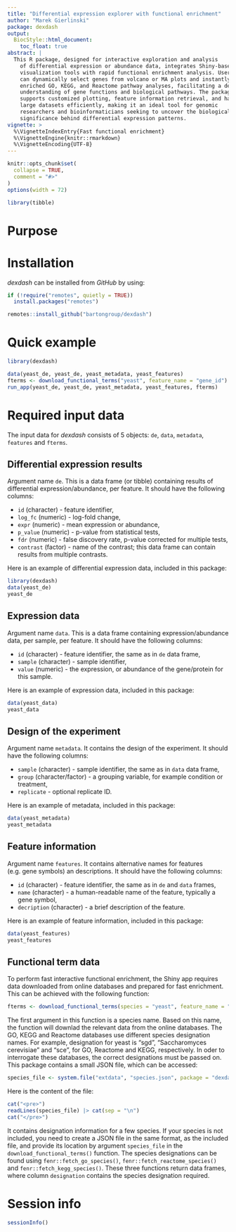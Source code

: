 ```yaml
---
title: "Differential expression explorer with functional enrichment"
author: "Marek Gierlinski"
package: dexdash
output:
  BiocStyle::html_document:
    toc_float: true
abstract: |
  This R package, designed for interactive exploration and analysis
    of differential expression or abundance data, integrates Shiny-based
    visualization tools with rapid functional enrichment analysis. Users
    can dynamically select genes from volcano or MA plots and instantly access
    enriched GO, KEGG, and Reactome pathway analyses, facilitating a deeper
    understanding of gene functions and biological pathways. The package
    supports customized plotting, feature information retrieval, and handles
    large datasets efficiently, making it an ideal tool for genomic
    researchers and bioinformaticians seeking to uncover the biological
    significance behind differential expression patterns.
vignette: >
  %\VignetteIndexEntry{Fast functional enrichment}
  %\VignetteEngine{knitr::rmarkdown}
  %\VignetteEncoding{UTF-8}
---
```


```r
knitr::opts_chunk$set(
  collapse = TRUE,
  comment = "#>"
)
options(width = 72)

library(tibble)
```

# Purpose

# Installation

*dexdash* can be installed from *GitHub* by using:

```r
if (!require("remotes", quietly = TRUE))
  install.packages("remotes")

remotes::install_github("bartongroup/dexdash")
```

# Quick example

```r
library(dexdash)

data(yeast_de, yeast_de, yeast_metadata, yeast_features)
fterms <- download_functional_terms("yeast", feature_name = "gene_id")
run_app(yeast_de, yeast_de, yeast_metadata, yeast_features, fterms)
```

# Required input data

The input data for *dexdash* consists of 5 objects: `de`, `data`, `metadata`, `features` and `fterms`.

## Differential expression results

Argument name `de`. This is a data frame (or tibble) containing results of differential expression/abundance, per feature. It should have the following columns:

  - `id` (character) - feature identifier,
  - `log_fc` (numeric) - log-fold change,
  - `expr` (numeric) - mean expression or abundance,
  - `p_value` (numeric) - p-value from statistical tests,
  - `fdr` (numeric) - false discovery rate, p-value corrected for multiple tests,
  - `contrast` (factor) - name of the contrast; this data frame can contain results from multiple contrasts.
  
Here is an example of differential expression data, included in this package:

```r
library(dexdash)
data(yeast_de)
yeast_de
```

## Expression data

Argument name `data`. This is a data frame containing expression/abundance data, per sample, per feature. It should have the following columns:

 - `id` (character) - feature identifier, the same as in `de` data frame,
 - `sample` (character) - sample identifier,
 - `value` (numeric) - the expression, or abundance of the gene/protein for this sample.
 
Here is an example of expression data, included in this package:

```r
data(yeast_data)
yeast_data
```

## Design of the experiment
 
Argument name `metadata`. It contains the design of the experiment. It should have the following columns:
 
  - `sample` (character) - sample identifier, the same as in `data` data frame,
  - `group` (character/factor) - a grouping variable, for example condition or treatment,
  - `replicate` - optional replicate ID.

Here is an example of metadata, included in this package:

```r
data(yeast_metadata)
yeast_metadata
```

## Feature information

Argument name `features`. It contains alternative names for features (e.g. gene symbols) an descriptions. It should have the following columns:

 - `id` (character) - feature identifier, the same as in `de` and `data` frames,
 - `name` (character) - a human-readable name of the feature, typically a gene symbol,
 - `decription` (character) - a brief description of the feature.


Here is an example of feature information, included in this package:

```r
data(yeast_features)
yeast_features
```

## Functional term data

To perform fast interactive functional enrichment, the Shiny app requires data downloaded from online databases and prepared for fast enrichment. This can be achieved with the following function:

```r
fterms <- download_functional_terms(species = "yeast", feature_name = "gene_id")
```


The first argument in this function is a species name. Based on this name, the function will downlad the relevant data from the online databases. The GO, KEGG and Reactome databases use different species designation names. For example, designation for yeast is "sgd", "Saccharomyces cerevisiae" and "sce", for GO, Reactome and KEGG, respectively. In oder to interrogate these databases, the correct designations must be passed on. This package contains a small JSON file, which can be accessed:

```r
species_file <- system.file("extdata", "species.json", package = "dexdash")
```

Here is the content of the file:

```r
cat("<pre>")
readLines(species_file) |> cat(sep = "\n")
cat("</pre>")
```

It contains designation information for a few species. If your species is not included, you need to create a JSON file in the same format, as the included file, and provide its location by argument `species_file` in the `download_functional_terms()` function. The species designations can be found using `fenr::fetch_go_species()`, `fenr::fetch_reactome_species()` and `fenr::fetch_kegg_species()`. These three functions return data frames,
where column `designation` contains the species designation required.

# Session info {.unnumbered}

```r
sessionInfo()
```
